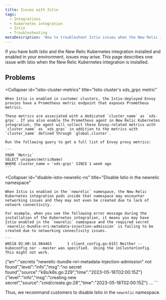 ```yaml
---
title: Issues with Istio
tags:
  - Integrations
  - Kubernetes integration
  - Istio
  - Troubleshooting
metaDescription: 'How to troubleshoot Istio issues when the New Relic integration is also installed.'
---
```


If you have both Istio and the New Relic Kubernetes integration installed and enabled in your environment, issues may arise.
This page describes one issue with Istio when the New Relic Kubernetes integration is installed.

## Problems

<CollapserGroup>
  
  <Collapser
    id="istio-cluster-metrics"
    title="Istio cluster's xds_grpc metric"
  >
    When Istio is enabled in customer clusters, the Istio-deployed Envoy proxies have a Prometheus metric endpoint that exposes Prometheus metrics.

    These metrics are associated with a dedicated `cluster_name` as `xds-grpc`. If you also enable the Prometheus agent in New Relic Kubernetes integration, the agent will collect these Envoy-related metrics with `cluster_name` as `xds_grpc` in addition to the metrics with `cluster_name` defined through `global.cluster`.

    Run the following query to get a full list of Envoy proxy metrics:

    ```
    FROM `Metric`
    SELECT uniques(metricName)
    WHERE cluster_name = 'xds-grpc' SINCE 1 week ago
    ```
  </Collapser>

  <Collapser
    id="disable-istio-newrelic-ns"
    title="Disable Istio in the newrelic namespace"
  >
    When Istio is enabled in the `newrelic` namespace, the New Relic Kubernetes integration pods inside that namespace may encounter networking issues and they may not even be created due to lack of network connectivity.
    
    For example, when you see the following error message during the installation of the Kubernetes integration, it means you may have Istio enabled in the `newrelic` namespace and the required secret `newrelic-bundle-nri-metadata-injection-admission` is failing to be created due to networking connectivity issues.
    
    ```
    W0518 02:00:14.984463       1 client_config.go:615] Neither --kubeconfig nor --master was specified.  Using the inClusterConfig.  This might not work.
{"err":"secrets \"newrelic-bundle-nri-metadata-injection-admission\" not found","level":"info","msg":"no secret found","source":"k8s/k8s.go:229","time":"2023-05-18T02:00:15Z"} {"level":"info","msg":"creating new secret","source":"cmd/create.go:28","time":"2023-05-18T02:00:15Z"} ...
    ```
    
   Thus, we recommand customers to disable Istio in the `newrelic` namespace.
    
  </Collapser>
</CollapserGroup>
